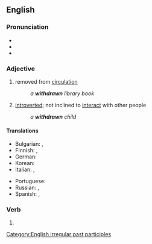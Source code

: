 ==English==

===Pronunciation===
* {{IPA|en|/wɪðˈdɹɔːn/|/wɪθˈdɹɔːn/}}
* {{audio|en|en-us-withdrawn.ogg|Audio (US)}}
* {{rhymes|en|ɔːn|s=2}}

===Adjective===
{{en-adj}}

# removed from [[circulation]]
#: ''a '''withdrawn''' library book''
# [[introverted]]; not inclined to [[interact]] with other people
#: ''a '''withdrawn''' child''

====Translations====
{{trans-top|introvert}}
* Bulgarian: {{t+|bg|затворен}}, {{t+|bg|необщителен}}
* Finnish: {{t+|fi|sisäänpäinkääntynyt}}, {{t+|fi|sulkeutunut}}
* German: {{t+|de|verschlossen}}
* Korean: {{t|ko|찐따}}
* Italian: {{t+|it|schivo|m}}, {{t+|it|asociale|n}}
{{trans-mid}}
* Portuguese: {{t+|pt|retraído|m}}
* Russian: {{t+|ru|бука|m}}, {{t+|ru|затворник|m}}
* Spanish: {{t+|es|retraído|m}}, {{t+|es|huraño|m}}
{{trans-bottom}}

===Verb===
{{head|en|verb form}}

# {{past participle of|en|withdraw|nocat=1}}

[[Category:English irregular past participles]]
{{C|en|Personality}}